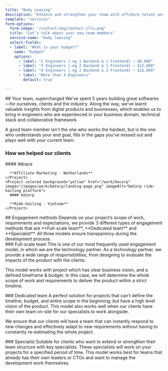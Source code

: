 ```yaml
---
title: "Body Leasing"
description: "Enhance and strengthen your team with offshore talent and flexible engineering resources."
template: "services"
form-options:
  form-image: "/contact/img/contact-illu.png"
  title: "Let’s talk about your new team members"
  service-name: "body leasing"
  select-fields:
  - label: "What is your budget?"
    name: "budget"
    options:
      - label: "2 Engineers (.eg 1 Backend & 1 Frontend) ~ $8,000"
      - label: "3 Engineers (.eg 2 Backend & 1 Frontend) ~ $12,000"
      - label: "4 Engineers (.eg 2 Backend & 2 Frontend) ~ $16,000"
      - label: "More than 4 Engineers"
        default: true

---
```


<Hero 
  title="Enhance and strengthen your team"
  description ="Body Leasing” or “Staff Augmentation” is the use of offshore resources to supercharge and support a currently running business."
  ctaText="Let's talk"
  ctaLink="#contact"
/>

<Section>
## Your team, supercharged

<ParagraphBlock>
We've spent 5 years building great softwares—for ourselves, clients and the industry. Along the way, we’ve learnt valuable insights from digital products and businesses, which enables us to bring in engineers who are experienced in your business domain, technical stack and collaborative framework.
   
A good team member isn't the one who works the hardest, but is the one who understands your end goal, fills in the gaps you’ve missed out and plays well with your current team.
</ParagraphBlock>
</Section>


<Section>
  <H3 className="mb-8">How we helped our clients</H3>

  <Flex className="flex-col md:flex-row">
    <Project colored background="blue" href="/work/attrace" image="/images/work/attrace/hero.png" imageAlt="Attrace affiliate marketing platform">
      #### Attrace
      
      **Affiliate Marketing · Netherlands**
    </Project>
    <Project colored background="yellow" href="/work/becorp" image="/images/work/beCorp/landing-page.png" imageAlt="beCorp ride-hailing platform">
      #### beCorp

      **Ride-hailing · Vietnam**
    </Project>
  </Flex>
</Section>

<Section>
## Engagement methods

<ParagraphBlock>
  Depends on your project’s scope of work, requirements and expectations, we provide 3 different types of engagement methods that are **Full-scale team**, **Dedicated team** and **Specialist**. All three models ensure transparency during the development process.
</ParagraphBlock>
</Section>

<Section>
### Full-scale team

<ParagraphBlock>
This is one of our most frequently used engagement model, in which we are the technology partner. As a technology partner, we provide a wide range of responsibilities, from designing to evaluate the impacts of the product with the clients.

This model works with project which has clear business vision, and a defined timeframe & budget. In this case, we will determine the whole scope of work and requirements to deliver the product within a strict timeline.
</ParagraphBlock>
</Section>

<Section>
### Dedicated team

<ParagraphBlock>
A perfect solution for projects that can’t define the timeline, budget, and entire scope in the beginning; but have a high level vision of the product. This model also works well when our clients have their own team on-site for our specialists to work alongside.

We ensure that our clients will have a team that can instantly respond to new changes and effectively adapt to new requirements without having to constantly re-estimating the whole project.
</ParagraphBlock>
</Section>

<Section>
### Specialist

<ParagraphBlock>
  Suitable for clients who want to extend or strengthen their team structure with key specialists. These specialists will work on your projects for a specified period of time. This model works best for teams that already has their own leaders or CTOs and want to manage the development work themselves.
</ParagraphBlock>
</Section>
